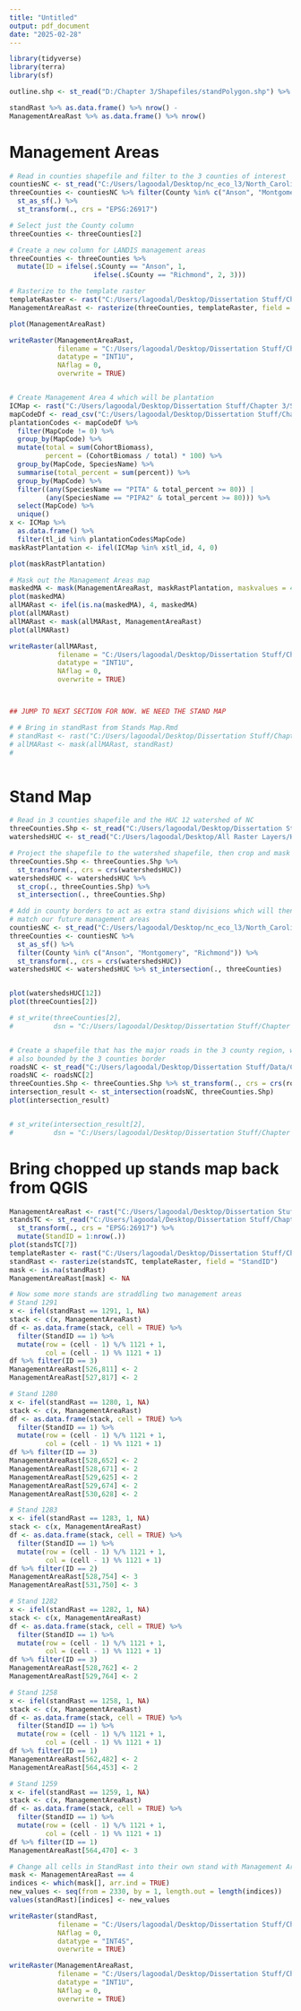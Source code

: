 ---
title: "Untitled"
output: pdf_document
date: "2025-02-28"
---


```{r}
library(tidyverse)
library(terra)
library(sf)
```

```{r}
outline.shp <- st_read("D:/Chapter 3/Shapefiles/standPolygon.shp") %>% filter(StandID == 1)

standRast %>% as.data.frame() %>% nrow() -
ManagementAreaRast %>% as.data.frame() %>% nrow()
```


# Management Areas

```{r}
# Read in counties shapefile and filter to the 3 counties of interest
countiesNC <- st_read("C:/Users/lagoodal/Desktop/nc_eco_l3/North_Carolina_State_and_County_Boundary_Polygons.shp")
threeCounties <- countiesNC %>% filter(County %in% c("Anson", "Montgomery", "Richmond")) %>%
  st_as_sf(.) %>%
  st_transform(., crs = "EPSG:26917")

# Select just the County column
threeCounties <- threeCounties[2]

# Create a new column for LANDIS management areas
threeCounties <- threeCounties %>%
  mutate(ID = ifelse(.$County == "Anson", 1,
                     ifelse(.$County == "Richmond", 2, 3)))

# Rasterize to the template raster
templateRaster <- rast("C:/Users/lagoodal/Desktop/Dissertation Stuff/Chapter 3/Three_Counties_Rasters/templateRaster.tif")
ManagementAreaRast <- rasterize(threeCounties, templateRaster, field = "ID")

plot(ManagementAreaRast)

writeRaster(ManagementAreaRast,
            filename = "C:/Users/lagoodal/Desktop/Dissertation Stuff/Chapter 3/Three_Counties_Rasters/Harvest/ManagementAreas.tif",
            datatype = "INT1U",
            NAflag = 0,
            overwrite = TRUE)


# Create Management Area 4 which will be plantation
ICMap <- rast("C:/Users/lagoodal/Desktop/Dissertation Stuff/Chapter 3/SOSIEL Experiment/Rasters/TCTreeMap.tif")
mapCodeDf <- read_csv("C:/Users/lagoodal/Desktop/Dissertation Stuff/Chapter 3/SOSIEL Experiment/MapCodeDf.csv")
plantationCodes <- mapCodeDf %>%
  filter(MapCode != 0) %>%
  group_by(MapCode) %>%
  mutate(total = sum(CohortBiomass),
         percent = (CohortBiomass / total) * 100) %>%
  group_by(MapCode, SpeciesName) %>%
  summarise(total_percent = sum(percent)) %>%
  group_by(MapCode) %>%
  filter((any(SpeciesName == "PITA" & total_percent >= 80)) | 
         (any(SpeciesName == "PIPA2" & total_percent >= 80))) %>%
  select(MapCode) %>%
  unique()
x <- ICMap %>%
  as.data.frame() %>%
  filter(tl_id %in% plantationCodes$MapCode)
maskRastPlantation <- ifel(ICMap %in% x$tl_id, 4, 0)

plot(maskRastPlantation)

# Mask out the Management Areas map
maskedMA <- mask(ManagementAreaRast, maskRastPlantation, maskvalues = 4)
plot(maskedMA)
allMARast <- ifel(is.na(maskedMA), 4, maskedMA)
plot(allMARast)
allMARast <- mask(allMARast, ManagementAreaRast)
plot(allMARast)

writeRaster(allMARast,
            filename = "C:/Users/lagoodal/Desktop/Dissertation Stuff/Chapter 3/SOSIEL Experiment OG/Harvest/ManagementAreas4.tif",
            datatype = "INT1U",
            NAflag = 0,
            overwrite = TRUE)



## JUMP TO NEXT SECTION FOR NOW. WE NEED THE STAND MAP

# # Bring in standRast from Stands Map.Rmd
# standRast <- rast("C:/Users/lagoodal/Desktop/Dissertation Stuff/Chapter 3/SOSIEL Experiment OG/Harvest/standRast.tif")
# allMARast <- mask(allMARast, standRast)
# 



```


# Stand Map

```{r}
# Read in 3 counties shapefile and the HUC 12 watershed of NC
threeCounties.Shp <- st_read("C:/Users/lagoodal/Desktop/Dissertation Stuff/Chapter 3/Three_Counties_Rasters/Shapefile/threeCounties.shp")
watershedsHUC <- st_read("C:/Users/lagoodal/Desktop/All Raster Layers/HUC 8 Watersheds/Shape/WBDHU12.shp")

# Project the shapefile to the watershed shapefile, then crop and mask
threeCounties.Shp <- threeCounties.Shp %>%
  st_transform(., crs = crs(watershedsHUC))
watershedsHUC <- watershedsHUC %>%
  st_crop(., threeCounties.Shp) %>%
  st_intersection(., threeCounties.Shp)

# Add in county borders to act as extra stand divisions which will then
# match our future management areas
countiesNC <- st_read("C:/Users/lagoodal/Desktop/nc_eco_l3/North_Carolina_State_and_County_Boundary_Polygons.shp")
threeCounties <- countiesNC %>%
  st_as_sf() %>%
  filter(County %in% c("Anson", "Montgomery", "Richmond")) %>%
  st_transform(., crs = crs(watershedsHUC))
watershedsHUC <- watershedsHUC %>% st_intersection(., threeCounties)


plot(watershedsHUC[12])
plot(threeCounties[2])

# st_write(threeCounties[2],
#          dsn = "C:/Users/lagoodal/Desktop/Dissertation Stuff/Chapter 3/SOSIEL Experiment/Shapefiles/ThreeCounties.shp")


# Create a shapefile that has the major roads in the 3 county region, which is
# also bounded by the 3 counties border
roadsNC <- st_read("C:/Users/lagoodal/Desktop/Dissertation Stuff/Data/County Roads/State_Maintained_Roads.shp")
roadsNC <- roadsNC[2]
threeCounties.Shp <- threeCounties.Shp %>% st_transform(., crs = crs(roadsNC))
intersection_result <- st_intersection(roadsNC, threeCounties.Shp)
plot(intersection_result)


# st_write(intersection_result[2],
#          dsn = "C:/Users/lagoodal/Desktop/Dissertation Stuff/Chapter 3/SOSIEL Experiment/Shapefiles/roadsTC.shp")

```

# Bring chopped up stands map back from QGIS

```{r}
ManagementAreaRast <- rast("C:/Users/lagoodal/Desktop/Dissertation Stuff/Chapter 3/SOSIEL Experiment OG/Harvest/ManagementAreas4.tif")
standsTC <- st_read("C:/Users/lagoodal/Desktop/Dissertation Stuff/Chapter 3/SOSIEL Experiment/Shapefiles/standsTC.shp") %>%
  st_transform(., crs = "EPSG:26917") %>%
  mutate(StandID = 1:nrow(.))
plot(standsTC[7])
templateRaster <- rast("C:/Users/lagoodal/Desktop/Dissertation Stuff/Chapter 3/Three_Counties_Rasters/templateRaster.tif")
standRast <- rasterize(standsTC, templateRaster, field = "StandID")
mask <- is.na(standRast)
ManagementAreaRast[mask] <- NA

# Now some more stands are straddling two management areas
# Stand 1291
x <- ifel(standRast == 1291, 1, NA)
stack <- c(x, ManagementAreaRast)
df <- as.data.frame(stack, cell = TRUE) %>%
  filter(StandID == 1) %>%
  mutate(row = (cell - 1) %/% 1121 + 1,
         col = (cell - 1) %% 1121 + 1)
df %>% filter(ID == 3)
ManagementAreaRast[526,811] <- 2
ManagementAreaRast[527,817] <- 2

# Stand 1280
x <- ifel(standRast == 1280, 1, NA)
stack <- c(x, ManagementAreaRast)
df <- as.data.frame(stack, cell = TRUE) %>%
  filter(StandID == 1) %>%
  mutate(row = (cell - 1) %/% 1121 + 1,
         col = (cell - 1) %% 1121 + 1)
df %>% filter(ID == 3)
ManagementAreaRast[528,652] <- 2
ManagementAreaRast[528,671] <- 2
ManagementAreaRast[529,625] <- 2
ManagementAreaRast[529,674] <- 2
ManagementAreaRast[530,628] <- 2

# Stand 1283
x <- ifel(standRast == 1283, 1, NA)
stack <- c(x, ManagementAreaRast)
df <- as.data.frame(stack, cell = TRUE) %>%
  filter(StandID == 1) %>%
  mutate(row = (cell - 1) %/% 1121 + 1,
         col = (cell - 1) %% 1121 + 1)
df %>% filter(ID == 2)
ManagementAreaRast[528,754] <- 3
ManagementAreaRast[531,750] <- 3

# Stand 1282
x <- ifel(standRast == 1282, 1, NA)
stack <- c(x, ManagementAreaRast)
df <- as.data.frame(stack, cell = TRUE) %>%
  filter(StandID == 1) %>%
  mutate(row = (cell - 1) %/% 1121 + 1,
         col = (cell - 1) %% 1121 + 1)
df %>% filter(ID == 3)
ManagementAreaRast[528,762] <- 2
ManagementAreaRast[529,764] <- 2

# Stand 1258
x <- ifel(standRast == 1258, 1, NA)
stack <- c(x, ManagementAreaRast)
df <- as.data.frame(stack, cell = TRUE) %>%
  filter(StandID == 1) %>%
  mutate(row = (cell - 1) %/% 1121 + 1,
         col = (cell - 1) %% 1121 + 1)
df %>% filter(ID == 1)
ManagementAreaRast[562,482] <- 2
ManagementAreaRast[564,453] <- 2

# Stand 1259
x <- ifel(standRast == 1259, 1, NA)
stack <- c(x, ManagementAreaRast)
df <- as.data.frame(stack, cell = TRUE) %>%
  filter(StandID == 1) %>%
  mutate(row = (cell - 1) %/% 1121 + 1,
         col = (cell - 1) %% 1121 + 1)
df %>% filter(ID == 1)
ManagementAreaRast[564,470] <- 3

# Change all cells in StandRast into their own stand with Management Area 4
mask <- ManagementAreaRast == 4
indices <- which(mask[], arr.ind = TRUE)
new_values <- seq(from = 2330, by = 1, length.out = length(indices))
values(standRast)[indices] <- new_values

writeRaster(standRast,
            filename = "C:/Users/lagoodal/Desktop/Dissertation Stuff/Chapter 3/SOSIEL Experiment OG/Harvest/standRast.tif",
            NAflag = 0,
            datatype = "INT4S",
            overwrite = TRUE)

writeRaster(ManagementAreaRast,
            filename = "C:/Users/lagoodal/Desktop/Dissertation Stuff/Chapter 3/SOSIEL Experiment OG/Harvest/ManagementAreas4.tif",
            datatype = "INT1U",
            NAflag = 0,
            overwrite = TRUE)
```





























